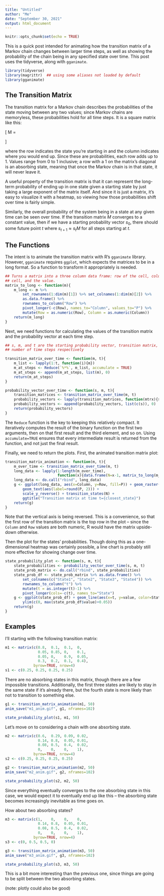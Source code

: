 ```yaml
---
title: "Untitled"
author: "Me"
date: "September 30, 2021"
output: html_document
---
```


```r
knitr::opts_chunk$set(echo = TRUE)
```

This is a quick post intended for animating how the transition matrix of a Markov chain changes between larger time steps, as well as showing the probability of the chain being in any specified state over time.  This post uses the tidyverse, along with `gganimate`.

```r
library(tidyverse)
library(magrittr)  ## using some aliases not loaded by default
library(gganimate)
```


## The Transition Matrix

The transition matrix for a Markov chain describes the probabilities of the state moving between any two values; since Markov chains are memoryless, these probabilities hold for all time steps.  It is a square matrix like this:

\[ M =\begin{bmatrix} 0.7 & 0.2 & 0.1 \\ 0.2 & 0.5 & 0.3 \\ 0 & 0 & 1 \end{bmatrix}\]

where the row indicates the state you're starting in and the column indicates where you would end up.  Since these are probabilities, each row adds up to 1.  Values range from 0 to 1 inclusive; a row with a 1 on the matrix's diagonal is an absorbing state, meaning that once the Markov chain is in that state, it will never leave it.

A useful property of the transition matrix is that it can represent the long-term probability of ending up in one state given a starting state by just taking a large exponent of the matrix itself.  And since it is just a matrix, it's easy to visualize it with a heatmap, so viewing how those probabilities shift over time is fairly simple.

Similarly, the overall probability of the system being in a state at any given time can be seen over time.  If the transition matrix $M$ converges to a constant value, then if we have a starting probability vector $s_0$, there should some future point $t$ where $s_{t+1} \approx s_t M$ for all steps starting at $t$.

## The Functions

The intent is to animate the transition matrix with R's `gganimate` library.  However, `gganimate` requires `ggplot`, which expects the matrices to be in a long format.  So a function to transform it appropriately is needed.

```r
## Turns a matrix into a three column data frame: row of the cell, column of the
## cell, and the value.
matrix_to_long <- function(m){
    m_long <- m %>%
        set_rownames(1:dim(m)[1]) %>% set_colnames(1:dim(m)[2]) %>%
        as.data.frame() %>%
        rownames_to_column("Row") %>%
        pivot_longer(-c(Row), names_to="Column", values_to="P") %>%
        mutate(Row = as.numeric(Row), Column = as.numeric(Column))
    return(m_long)
}
```

Next, we need functions for calculating the values of the transition matrix and the probability vector at each time step.

```r
## s, m, and t are the starting probability vector, transition matrix, and 
## number of time steps respectively

transition_matrix_over_time <- function(m, t){
    m_list <- lapply(1:t, function(i){m})
    m_at_steps <- Reduce(`%*%`, m_list, accumulate = TRUE)
    m_at_steps <- append(m_at_steps, list(m), 0)
    return(m_at_steps)
}

probability_vector_over_time <- function(s, m, t){
    transition_matrices <- transition_matrix_over_time(m, t)
    probability_vectors <- lapply(transition_matrices, function(mtrx){s %*% mtrx})
    probability_vectors <- append(probability_vectors, list(c(s)), 0)
    return(probability_vectors)
}
```

The `Reduce` function is the key to keeping this relatively compact.  It iteratively computes the result of the binary function on the first two arguments, then on that first result and the third element, and so on.  Using `accumulate=TRUE` ensures that every intermediate result is returned from the function, and not just the final result.

Finally, we need to return the plots.  First, the animated transition matrix plot:

```r
transition_matrix_animation <- function(m, t){
    m_over_time <- transition_matrix_over_time(m, t)
    long_data <- lapply(1:length(m_over_time),
                        function(x){data.frame(N=x-1, matrix_to_long(m_over_time[[x]]))})
    long_data <- do.call("rbind", long_data)
    g <- ggplot(long_data, aes(x=Column, y=Row, fill=P)) + geom_raster() + 
        geom_text(aes(label=round(P, 2))) + 
        scale_y_reverse() + transition_states(N) +
        ggtitle("Transition matrix at time t={closest_state}")
    return(g)
}
```

Note that the vertical axis is being reversed.  This is a convenience, so that the first row of the transition matrix is the top row in the plot -- since the `Column` and `Row` values are both numeric, R would have the matrix upside-down otherwise.

Then the plot for the states' probabilities.  Though doing this as a one-dimensional heatmap was certainly possible, a line chart is probably still more effective for showing change over time.

```r
state_probability_plot <- function(s, m, t){
    state_probabilities <- probability_vector_over_time(s, m, t)
    state_prob_matrix <- do.call("rbind", state_probabilities)
    state_prob_df <- state_prob_matrix %>% as.data.frame() %>%
        set_colnames(c("State1", "State2", "State3", "State4")) %>%
        rownames_to_column("t") %>%
        mutate(t = as.integer(t)-1) %>%
        pivot_longer(cols=-c(t), names_to="State")
    g <- ggplot(state_prob_df) + geom_line(aes(x=t, y=value, color=State)) +
        ylim(c(0, max(state_prob_df$value)+0.05))
    return(g)
}
```


## Examples

I'll starting with the following transition matrix:

```r
m1 <- matrix(c(0.8,  0.1,  0.1,  0,
               0.05, 0.85, 0,    0.1,
               0.05, 0,    0.9,  0.05,
               0.3,  0.2,  0.1,  0.4),
             byrow=TRUE, nrow=4)
s1 <- c(0.25, 0.25, 0.25, 0.25)
```
There are no absorbing states in this matrix, though there are a few impossible transitions.  Additionally, the first three states are likely to stay in the same state if it's already there, but the fourth state is more likely than not to transition to something else.


```r
g1 <- transition_matrix_animation(m1, 50)
anim_save("m1_anim.gif", g1, nframes=102)

state_probability_plot(s1, m1, 50)
```


Let's move on to considering a chain with one absorbing state.

```r
m2 <- matrix(c(0.6,  0.29, 0.09, 0.02,
               0.14, 0.8,  0.05, 0.01,
               0.08, 0.5,  0.4,  0.02,
               0,    0,    0,    1),
             byrow=TRUE, nrow=4)
s2 <- c(0.25, 0.25, 0.25, 0.25)
```

```r
g2 <- transition_matrix_animation(m2, 50)
anim_save("m2_anim.gif", g2, nframes=102)

state_probability_plot(s2, m2, 50)
```

Since everything eventually converges to the one absorbing state in this case, we would expect it to eventually end up like this -- the absorbing state becomes increasingly inevitable as time goes on.

How about two absorbing states?

```r
m3 <- matrix(c(1,    0,    0,    0,
               0.14, 0.8,  0.05, 0.01,
               0.08, 0.5,  0.4,  0.02,
               0,    0,    0,    1),
             byrow=TRUE, nrow=4)
s3 <- c(0, 0.5, 0.5, 0)
```

```r
g3 <- transition_matrix_animation(m3, 50)
anim_save("m3_anim.gif", g3, nframes=102)

state_probability_plot(s3, m3, 50)
```

This is a bit more interesting than the previous one, since things are going to be split between the two absorbing states.

(note: plotly could also be good)